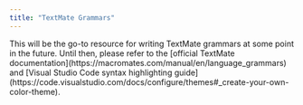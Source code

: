 ```yaml
---
title: "TextMate Grammars"
---
```


<Note>
This will be the go-to resource for writing TextMate grammars at some point in the future. Until then, please refer to the [official TextMate documentation](https://macromates.com/manual/en/language_grammars) and [Visual Studio Code syntax highlighting guide](https://code.visualstudio.com/docs/configure/themes#_create-your-own-color-theme).
</Note>
